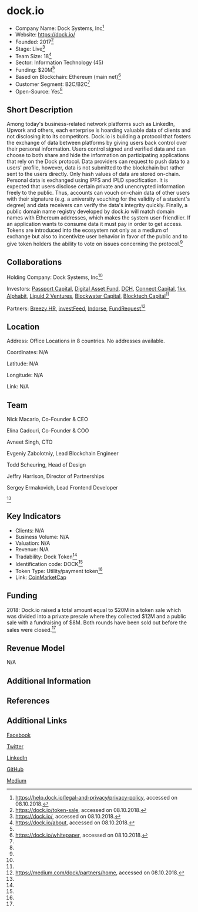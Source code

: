 =dock.io=

* Company Name: Dock Systems, Inc<ref name="privacy">https://help.dock.io/legal-and-privacy/privacy-policy, accessed on 08.10.2018.</ref>
* Website: https://dock.io/
* Founded: 2017<ref name="tokensale">https://dock.io/token-sale, accessed on 08.10.2018.</ref>
* Stage: Live<ref name="website">https://dock.io/, accessed on 08.10.2018.</ref>
* Team Size: 18<ref name="about">https://dock.io/about, accessed on 08.10.2018.</ref>
* Sector: Information Technology (45)
* Funding: $20M<ref name="tokensale"/>
* Based on Blockchain: Ethereum (main net)<ref name="whitepaper">https://dock.io/whitepaper, accessed on 08.10.2018.</ref>
* Customer Segment: B2C/B2C<ref name="whitepaper"/>
* Open-Source: Yes<ref name="whitepaper"/>


==Short Description==

Among today's business-related network platforms such as LinkedIn, Upwork and others, each enterprise is hoarding valuable data of clients and not disclosing it to its competitors. Dock.io is building a protocol that fosters the exchange of data between platforms by giving users back control over their personal information. Users control signed and verified data and can choose to both share and hide the information on participating applications that rely on the Dock protocol. Data providers can request to push data to a users' profile, however, data is not submitted to the blockchain but rather sent to the users directly. Only hash values of data are stored on-chain. Personal data is exchanged using IPFS and IPLD specification. It is expected that users disclose certain private and unencrypted information freely to the public. Thus, accounts can vouch on-chain data of other users with their signature (e.g. a university vouching for the validity of a student's degree) and data receivers can verify the data's integrity quickly. Finally, a public domain name registry developed by dock.io will match domain names with Ethereum addresses, which makes the system user-friendlier. If an application wants to consume data it must pay in order to get access. Tokens are introduced into the ecosystem not only as a medium of exchange but also to incentivize user behavior in favor of the public and to give token holders the ability to vote on issues concerning the protocol.<ref name="whitepaper"/>


==Collaborations==

Holding Company: Dock Systems, Inc<ref name="privacy"/>

Investors: [https://www.passportcapital.com/ Passport Capital], [https://www.digitalassetfund.com/ Digital Asset Fund], [http://www.digitalcurrencyholdings.com/ DCH], [http://connect.capital/ Connect Capital], [http://1kx.network/ 1kx], [https://alphabit.fund/ Alphabit], [http://liquid2.vc/ Liquid 2 Ventures], [http://blockwater.io/ Blockwater Capital], [https://www.blocktech.capital/ Blocktech Capital]<ref name="about"/>

Partners: [https://breezy.hr/ Breezy HR], [https://www.investfeed.com/home investFeed], [https://indorse.io/ Indorse], [https://fundrequest.io/ FundRequest]<ref name="blogpartners">https://medium.com/dock/partners/home, accessed on 08.10.2018.</ref>


==Location==

Address: Office Locations in 8 countries. No addresses available.

 

Coordinates: N/A

Latitude: N/A

Longitude: N/A

 

Link: N/A


==Team==

Nick Macario, Co-Founder & CEO

Elina Cadouri, Co-Founder & COO 

Avneet Singh, CTO

Evgeniy Zabolotniy, Lead Blockchain Engineer

Todd Scheuring, Head of Design

Jeffry Harrison, Director of Partnerships

Sergey Ermakovich, Lead Frontend Developer

<ref name="about"/>


==Key Indicators==

* Clients: N/A
* Business Volume: N/A
* Valuation: N/A
* Revenue: N/A
* Tradability: Dock Token<ref name="tokensale"/>
* Identification code: DOCK<ref name="tokensale"/>
* Token Type: Utility/payment token<ref name="whitepaper"/>
* Link: [https://coinmarketcap.com/currencies/dock/ CoinMarketCap]


==Funding==

2018: Dock.io raised a total amount equal to $20M in a token sale which was divided into a private presale where they collected $12M and a public sale with a fundraising of $8M. Both rounds have been sold out before the sales were closed.<ref name="tokensale"/>

==Revenue Model==

N/A


==Additional Information==




==References==

<references/>



==Additional Links==

[https://www.facebook.com/getdock/ Facebook]

[https://twitter.com/getdock Twitter]

[https://www.linkedin.com/company/getdock/ LinkedIn]

[https://github.com/getdock GitHub]

[https://medium.com/dock Medium]






